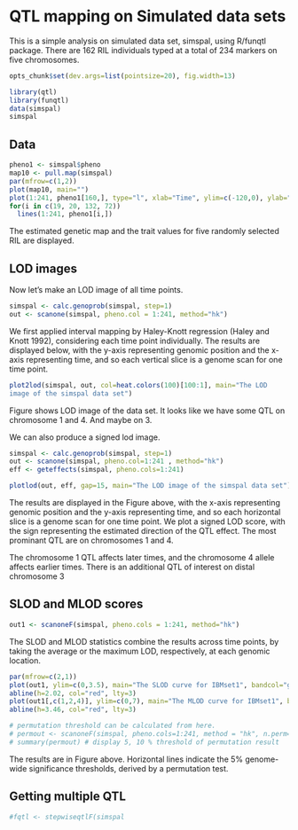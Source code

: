 <!--
%\VignetteEngine{knitr::knitr}
%\VignetteIndexEntry{Users Guide for R/funqtl}
-->

# QTL mapping on Simulated data sets

This is a simple analysis on simulated data set, simspal, using R/funqtl package.
  There are 162 RIL individuals typed at a total of 234 markers on five
  chromosomes.

```r
opts_chunk$set(dev.args=list(pointsize=20), fig.width=13)

```

```r
library(qtl)
library(funqtl)
data(simspal)
simspal
```


## Data

```r
pheno1 <- simspal$pheno
map10 <- pull.map(simspal)
par(mfrow=c(1,2))
plot(map10, main="")
plot(1:241, pheno1[160,], type="l", xlab="Time", ylim=c(-120,0), ylab="Root Tip Angle (degrees)", main="" )
for(i in c(19, 20, 132, 72))
  lines(1:241, pheno1[i,])
```
The estimated genetic
map and the trait values for five randomly selected RIL are displayed.


## LOD images

Now let's make an LOD image of all time points.
```r
simspal <- calc.genoprob(simspal, step=1)
out <- scanone(simspal, pheno.col = 1:241, method="hk")
```
We first applied interval mapping by Haley-Knott regression (Haley
and Knott 1992), considering each time point individually.
The results are displayed below, with the y-axis representing genomic position
and the x-axis representing time, and so each vertical slice is a genome scan
for one time point.
```r

plot2lod(simspal, out, col=heat.colors(100)[100:1], main="The LOD
image of the simspal data set")
```
Figure shows LOD image of the data set. It looks like we have some QTL on chromosome 1 and 4. And maybe on 3.

We can also produce a signed lod image.
```r
simspal <- calc.genoprob(simspal, step=1)
out <- scanone(simspal, pheno.col=1:241 , method="hk")
eff <- geteffects(simspal, pheno.cols=1:241)
```

```r
plotlod(out, eff, gap=15, main="The LOD image of the simspal data set")
```
The results are displayed in the Figure above,
with the x-axis representing genomic position and the y-axis representing time, and so each horizontal slice is a genome scan for one time point. We plot a signed LOD score, with the sign representing the estimated direction of the QTL effect. The most prominant QTL are on chromosomes 1 and 4.

The chromosome 1 QTL affects later times, and the chromosome 4
allele affects earlier times. There is an additional QTL of interest on distal chromosome 3

## SLOD and MLOD scores

```r
out1 <- scanoneF(simspal, pheno.cols = 1:241, method="hk")

```
The SLOD and MLOD statistics combine the results across time points, by taking the average
or the maximum LOD, respectively, at each genomic location.


```r
par(mfrow=c(2,1))
plot(out1, ylim=c(0,3.5), main="The SLOD curve for IBMset1", bandcol="gray90")
abline(h=2.02, col="red", lty=3)
plot(out1[,c(1,2,4)], ylim=c(0,7), main="The MLOD curve for IBMset1", bandcol="gray90")
abline(h=3.46, col="red", lty=3)

# permutation threshold can be calculated from here.
# permout <- scanoneF(simspal, pheno.cols=1:241, method = "hk", n.perm=1000)
# summary(permout) # display 5, 10 % threshold of permutation result
```

The results are in Figure above. Horizontal lines indicate the 5% genome-wide significance thresholds, derived by a permutation test.

## Getting multiple QTL

```r

#fqtl <- stepwiseqtlF(simspal

```


